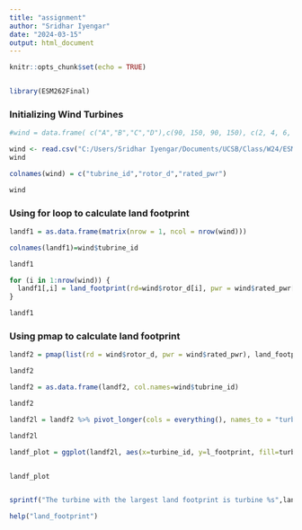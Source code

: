 ```yaml
---
title: "assignment"
author: "Sridhar Iyengar"
date: "2024-03-15"
output: html_document
---
```


```r
knitr::opts_chunk$set(echo = TRUE)


library(ESM262Final)
```



### Initializing Wind Turbines
```r
#wind = data.frame( c("A","B","C","D"),c(90, 150, 90, 150), c(2, 4, 6, 8))

wind <- read.csv("C:/Users/Sridhar Iyengar/Documents/UCSB/Class/W24/ESM 262/Assignments/ESM262Final/wind.csv")
wind

colnames(wind) = c("tubrine_id","rotor_d","rated_pwr")

wind
```



### Using for loop to calculate land footprint
```r
landf1 = as.data.frame(matrix(nrow = 1, ncol = nrow(wind)))

colnames(landf1)=wind$tubrine_id

landf1

for (i in 1:nrow(wind)) {
  landf1[,i] = land_footprint(rd=wind$rotor_d[i], pwr = wind$rated_pwr[i])
}

landf1
```
### Using pmap to calculate land footprint
```r

landf2 = pmap(list(rd = wind$rotor_d, pwr = wind$rated_pwr), land_footprint)

landf2

landf2 = as.data.frame(landf2, col.names=wind$tubrine_id)

landf2

landf2l = landf2 %>% pivot_longer(cols = everything(), names_to = "turbine_id", values_to = "l_footprint")

landf2l

landf_plot = ggplot(landf2l, aes(x=turbine_id, y=l_footprint, fill=turbine_id))+geom_col()+labs(x="Turbine ID", y="Land Footprint (m2/GWh)", fill ="Turbine ID")+ggtitle("Land Footprint by Turbine ID")


landf_plot


sprintf("The turbine with the largest land footprint is turbine %s",landf2l$turbine_id[2])

help("land_footprint")

```

